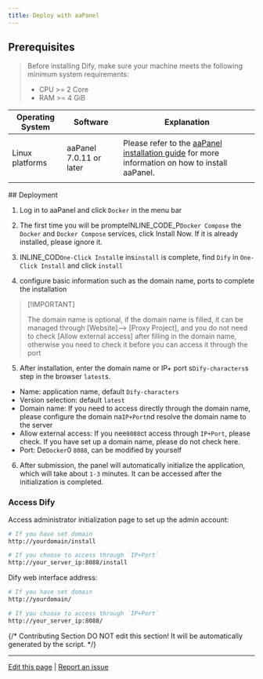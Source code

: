 ```yaml
---
title: Deploy with aaPanel
---
```



## Prerequisites

> Before installing Dify, make sure your machine meets the following minimum system requirements:
>
> * CPU >= 2 Core
> * RAM >= 4 GiB

<table>
  <thead>
    <tr>
      <th>Operating System</th>
      <th>Software</th>
      <th>Explanation</th>
    </tr>
  </thead>
  <tbody>
    <tr>
      <td>Linux platforms</td>
      <td>
        <p>aaPanel 7.0.11 or later</p>
      </td>
      <td>Please refer to the <a href="https://www.aapanel.com/new/download.html#install">aaPanel installation guide</a> for more information on how to install aaPanel.</td>
    </tr>
  </tbody>
</table>
## Deployment

1. Log in to aaPanel and click `Docker` in the menu bar

2. The first time you will be prompteINLINE_CODE_P`Docker Compose` the `Docker` and `Docker Compose` services, click Install Now. If it is already installed, please ignore it.
  
3. INLINE_COD`One-Click Install`e ins`install` is complete, find `Dify` in `One-Click Install` and click `install`  

4. configure basic information such as the domain name, ports to complete the installation
> \[!IMPORTANT]
>
> The domain name is optional, if the domain name is filled, it can be managed through [Website]--> [Proxy Project], and you do not need to check [Allow external access] after filling in the domain name, otherwise you need to check it before you can access it through the port

5. After installation, enter the domain name or IP+ port s`Dify-characters`s step in the browser `latest`s.
- Name: application name, default `Dify-characters`
- Version selection: default `latest`
- Domain name: If you need to access directly through the domain name, please configure the domain na`IP+Port`nd resolve the domain name to the server
- Allow external access: If you nee`8088`ct access through `IP+Port`, please check. If you have set up a domain name, please do not check here.
- Port: De`Docker`0 `8088`, can be modified by yourself

6. After submission, the panel will automatically initialize the application, which will take about `1-3` minutes. It can be accessed after the initialization is completed.

### Access Dify

Access administrator initialization page to set up the admin account:

```bash
# If you have set domain
http://yourdomain/install

# If you choose to access through `IP+Port`
http://your_server_ip:8088/install
```

Dify web interface address:

```bash
# If you have set domain
http://yourdomain/

# If you choose to access through `IP+Port`
http://your_server_ip:8088/
```

{/*
Contributing Section
DO NOT edit this section!
It will be automatically generated by the script.
*/}

---

[Edit this page](https://github.com/langgenius/dify-docs/edit/main/en/self-hosting/platform-guides/bt-panel.mdx) | [Report an issue](https://github.com/langgenius/dify-docs/issues/new?template=docs.yml)

